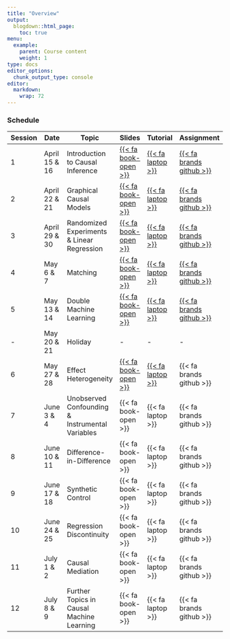 ```yaml
---
title: "Overview"
output:
  blogdown::html_page:
    toc: true
menu:
  example:
    parent: Course content
    weight: 1
type: docs
editor_options: 
  chunk_output_type: console
editor: 
  markdown: 
    wrap: 72
---
```


::: {.grid}

::: {.g-col-1}
:::


::: {.g-col-8}

### Schedule

| Session | Date | Topic | Slides | Tutorial | Assignment
| --- | --- | --- | --- | --- | --- |
| 1 | April 15 & 16 | Introduction to Causal Inference | [{{< fa book-open >}}](https://tuhhstartupengineers-classroom.github.io/ss24-causal-data-science/slides/01_intro.html) | [{{< fa laptop >}}](week_01/week_1.html) | [{{< fa brands github >}}](https://classroom.github.com/a/qKNVakO4) |
| 2 | April 22 & 21 | Graphical Causal Models | [{{< fa book-open >}}](https://tuhhstartupengineers-classroom.github.io/ss24-causal-data-science/slides/02_graphs.html) | [{{< fa laptop >}}](week_02/week_2.html) | [{{< fa brands github >}}](https://classroom.github.com/a/eNvelq2Z) |
| 3 | April 29 & 30 | Randomized Experiments & Linear Regression | [{{< fa book-open >}}](https://tuhhstartupengineers-classroom.github.io/ss24-causal-data-science/slides/03_exper.html) | [{{< fa laptop >}}](week_03/week_3.html) | [{{< fa brands github >}}](https://classroom.github.com/a/Fnvwjrn_) |
| 4 | May 6 & 7 | Matching | [{{< fa book-open >}}](https://tuhhstartupengineers-classroom.github.io/ss24-causal-data-science/slides/04_ob_conf.html) | [{{< fa laptop >}}](week_04/week_4.html) | [{{< fa brands github >}}](https://classroom.github.com/a/ZY_8r4KL) |
| 5 | May 13 & 14 | Double Machine Learning | [{{< fa book-open >}}](https://tuhhstartupengineers-classroom.github.io/ss24-causal-data-science/slides/05_dml.html) | [{{< fa laptop >}}](week_05/week_5.html) | [{{< fa brands github >}}](https://classroom.github.com/a/m7oLFvnr) | 
| - | May 20 & 21 | Holiday | - | - | - |
| 6 | May 27 & 28 | Effect Heterogeneity | [{{< fa book-open >}}](https://tuhhstartupengineers-classroom.github.io/ss24-causal-data-science/slides/06_hte.html) | [{{< fa laptop >}}](week_05/week_6.html) | {{< fa brands github >}} |
| 7 | June 3 & 4 | Unobserved Confounding & Instrumental Variables | {{< fa book-open >}} | {{< fa laptop >}} | {{< fa brands github >}} |
| 8 | June 10 & 11 | Difference-in-Difference | {{< fa book-open >}} | {{< fa laptop >}} | {{< fa brands github >}} |
| 9 | June 17 & 18 | Synthetic Control | {{< fa book-open >}} | {{< fa laptop >}} | {{< fa brands github >}} |
| 10 | June 24 & 25 | Regression Discontinuity | {{< fa book-open >}} | {{< fa laptop >}} | {{< fa brands github >}} |
| 11 | July 1 & 2 | Causal Mediation  | {{< fa book-open >}} | {{< fa laptop >}} | {{< fa brands github >}} |
| 12 | July 8 & 9 | Further Topics in Causal Machine Learning | {{< fa book-open >}} | {{< fa laptop >}} | {{< fa brands github >}} |

:::

::: {.g-col-1}
:::

:::

